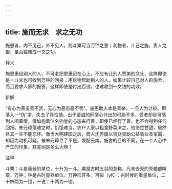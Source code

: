 ```yaml
---
---
---
```

title: 施而无求　求之无功
---



施恩者，内不见己，外不见人，则斗粟可当万钟之惠；利物者，计己之施，责人之报，虽百镒难成一文之功。

释义

施恩惠给别人的人，不可老把恩惠记在心上，不应有让别人赞美的念头，这样即使是一斗米也可收到万钟的回报；用财物帮助别人的人，如果计较自己对人的施舍，而且要求人家的报答，这样即使是付出百镒，也难收到一文钱的功效。

新解

“有心为善虽善不赏，无心为恶虽恶不罚”。施恩助人本是善举，一旦人为计较，即落入一“伪”字，失去了真性情。出于至诚的同情心付出的可能不多，受者却足可感到人间真情，假如抱着沽名钓誉的心态来行善，即使已经行了善，也不会得到任何回报。朱元璋落难之时，饥饿难当，农户人家以粗食野菜济之，他倍觉甘甜，居然终其一生不能忘怀。而当大明建国之后，商人沈秀屡以钱财资助公益事业及军需，却因为动机可疑，被朱元璋寻了不是，发配云南。施舍的目的不同，在一个人心中产生的印象，其差别是多么大呀！

注释

斗粟：斗是量器的单位，十升为一斗。粟是古时五谷的总称，凡未去壳的壳粮都叫粟。万钟：钟是古时量器单位。万钟形容多。百镒（yK）：古时候的重量单位，二十四两为一镒，一说二十两为一镒。
